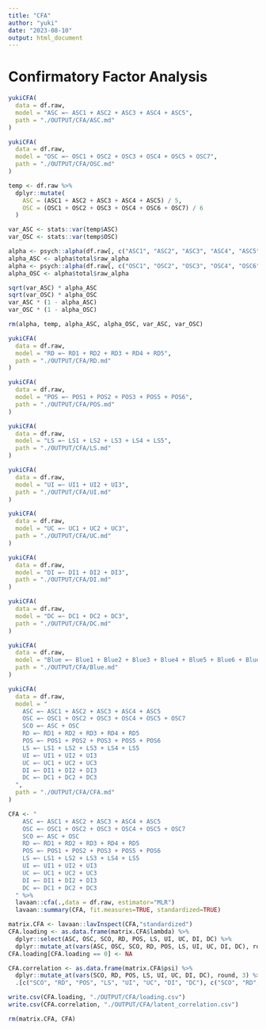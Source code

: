 ```yaml
---
title: "CFA"
author: "yuki"
date: "2023-08-10"
output: html_document
---
```

# Confirmatory Factor Analysis
```r
yukiCFA(
  data = df.raw,
  model = "ASC =~ ASC1 + ASC2 + ASC3 + ASC4 + ASC5",
  path = "./OUTPUT/CFA/ASC.md"
)
```

```r
yukiCFA(
  data = df.raw,
  model = "OSC =~ OSC1 + OSC2 + OSC3 + OSC4 + OSC5 + OSC7",
  path = "./OUTPUT/CFA/OSC.md"
)
```

```r
temp <- df.raw %>%
  dplyr::mutate(
    ASC = (ASC1 + ASC2 + ASC3 + ASC4 + ASC5) / 5,
    OSC = (OSC1 + OSC2 + OSC3 + OSC4 + OSC6 + OSC7) / 6
  )

var_ASC <- stats::var(temp$ASC)
var_OSC <- stats::var(temp$OSC)

alpha <- psych::alpha(df.raw[, c("ASC1", "ASC2", "ASC3", "ASC4", "ASC5")])
alpha_ASC <- alpha$total$raw_alpha
alpha <- psych::alpha(df.raw[, c("OSC1", "OSC2", "OSC3", "OSC4", "OSC6", "OSC7")])
alpha_OSC <- alpha$total$raw_alpha

sqrt(var_ASC) * alpha_ASC
sqrt(var_OSC) * alpha_OSC
var_ASC * (1 - alpha_ASC)
var_OSC * (1 - alpha_OSC)

rm(alpha, temp, alpha_ASC, alpha_OSC, var_ASC, var_OSC)
```

```r
yukiCFA(
  data = df.raw,
  model = "RD =~ RD1 + RD2 + RD3 + RD4 + RD5",
  path = "./OUTPUT/CFA/RD.md"
)
```

```r
yukiCFA(
  data = df.raw,
  model = "POS =~ POS1 + POS2 + POS3 + POS5 + POS6",
  path = "./OUTPUT/CFA/POS.md"
)
```

```r
yukiCFA(
  data = df.raw,
  model = "LS =~ LS1 + LS2 + LS3 + LS4 + LS5",
  path = "./OUTPUT/CFA/LS.md"
)
```

```r
yukiCFA(
  data = df.raw,
  model = "UI =~ UI1 + UI2 + UI3",
  path = "./OUTPUT/CFA/UI.md"
)
```

```r
yukiCFA(
  data = df.raw,
  model = "UC =~ UC1 + UC2 + UC3",
  path = "./OUTPUT/CFA/UC.md"
)
```

```r
yukiCFA(
  data = df.raw,
  model = "DI =~ DI1 + DI2 + DI3",
  path = "./OUTPUT/CFA/DI.md"
)
```

```r
yukiCFA(
  data = df.raw,
  model = "DC =~ DC1 + DC2 + DC3",
  path = "./OUTPUT/CFA/DC.md"
)
```

```r
yukiCFA(
  data = df.raw,
  model = "Blue =~ Blue1 + Blue2 + Blue3 + Blue4 + Blue5 + Blue6 + Blue7",
  path = "./OUTPUT/CFA/Blue.md"
)
```

```r
yukiCFA(
  data = df.raw,
  model = "
    ASC =~ ASC1 + ASC2 + ASC3 + ASC4 + ASC5
    OSC =~ OSC1 + OSC2 + OSC3 + OSC4 + OSC5 + OSC7
    SCO =~ ASC + OSC
    RD =~ RD1 + RD2 + RD3 + RD4 + RD5
    POS =~ POS1 + POS2 + POS3 + POS5 + POS6
    LS =~ LS1 + LS2 + LS3 + LS4 + LS5
    UI =~ UI1 + UI2 + UI3
    UC =~ UC1 + UC2 + UC3
    DI =~ DI1 + DI2 + DI3
    DC =~ DC1 + DC2 + DC3
  ",
  path = "./OUTPUT/CFA/CFA.md"
)
```

```r
CFA <- "
    ASC =~ ASC1 + ASC2 + ASC3 + ASC4 + ASC5
    OSC =~ OSC1 + OSC2 + OSC3 + OSC4 + OSC5 + OSC7
    SCO =~ ASC + OSC
    RD =~ RD1 + RD2 + RD3 + RD4 + RD5
    POS =~ POS1 + POS2 + POS3 + POS5 + POS6
    LS =~ LS1 + LS2 + LS3 + LS4 + LS5
    UI =~ UI1 + UI2 + UI3
    UC =~ UC1 + UC2 + UC3
    DI =~ DI1 + DI2 + DI3
    DC =~ DC1 + DC2 + DC3
  " %>%
  lavaan::cfa(.,data = df.raw, estimator="MLR") 
  lavaan::summary(CFA, fit.measures=TRUE, standardized=TRUE)

matrix.CFA <- lavaan::lavInspect(CFA,"standardized") 
CFA.loading <- as.data.frame(matrix.CFA$lambda) %>%
  dplyr::select(ASC, OSC, SCO, RD, POS, LS, UI, UC, DI, DC) %>%
  dplyr::mutate_at(vars(ASC, OSC, SCO, RD, POS, LS, UI, UC, DI, DC), round, 3)
CFA.loading[CFA.loading == 0] <- NA

CFA.correlation <- as.data.frame(matrix.CFA$psi) %>%
  dplyr::mutate_at(vars(SCO, RD, POS, LS, UI, UC, DI, DC), round, 3) %>%
  .[c("SCO", "RD", "POS", "LS", "UI", "UC", "DI", "DC"), c("SCO", "RD", "POS", "LS", "UI", "UC", "DI", "DC")]

write.csv(CFA.loading, "./OUTPUT/CFA/loading.csv")
write.csv(CFA.correlation, "./OUTPUT/CFA/latent_correlation.csv")

rm(matrix.CFA, CFA)
```
